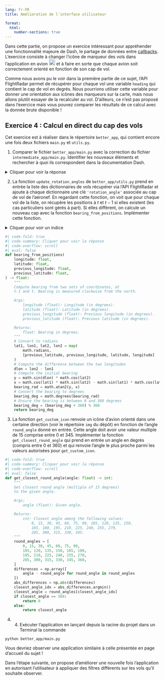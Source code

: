 ```yaml
---
lang: fr-FR
title: Amélioration de l'interface utilisateur

format:
  html:
    number-sections: true
---
```


Dans cette partie, on propose un exercice intéressant pour appréhender une fonctionnalité majeure de Dash, le partage de données entre [callbacks](https://dash.plotly.com/sharing-data-between-callbacks). L'exercice consiste à changer l'icône de marqueur des vols dans l'application en avion ![](img/plane.png){height=20} et à faire en sorte que chaque avion soit correctement orienté en fonction de son cap de vol.

Comme nous avons pu le voir dans la première partie de ce sujet, l'API FlightRadar permet de récupérer pour chaque vol une variable `heading` qui contient le cap de vol en degrés. Nous pourrions utiliser cette variable pour donner une orientation aux icônes des marqueurs sur la carte, mais nous allons plutôt essayer de la recalculer au vol. D'ailleurs, ce n'est pas proposé dans l'exercice mais vous pouvez comparer les résultats de ce calcul avec la donnée brute disponible !

::: {.callout-tip collapse="false" icon=false}
## `<i class="bi bi-book"></i>`{=html} Exercice 4 : Calcul en direct du cap des vols

Cet exercice est à réaliser dans le répertoire `better_app`, qui contient encore une fois deux fichiers `main.py` et `utils.py`.

1. Comparer le fichier `better_app/main.py` avec la correction du fichier `intermediate_app/main.py`. Identifier les nouveaux éléments et rechercher à quoi ils correspondent dans la documentation Dash.

<details>
<summary>Cliquer pour voir la réponse</summary>
On a plusieurs nouveaux éléments. D'abord, la mise en page de l'application intègre 3 nouveaux composants `dcc.Store`. Ce composant permet de stocker de la donnée JSON dans le navigateur de l'utilisateur. On va s'en servir pour communiquer la position précédente des vols en activité à chaque callback.

L'attribut `storage_type` du composant détermine le type de stockage utilisé:
    - `memory`: les données sont effacées lors d'un rafraichissement de la page;
    - `local`: les données sont conservées après la sortie du navigateur;
    - `session`: les données sont effacées après la sortie du navigateur.

Le décorateur de callback a également changé:
```python
#| eval: false
#| code-overflow: scroll
@app.callback(
    [Output('map', 'children'), Output('memory', 'data')],
    [Input('interval-component', 'n_intervals')],
    [State('memory', 'data')]
)
```

- Premièrement, le callback met maintenant à jour deux attributs, l'attribut `children` du `dl.MapContainer` mais aussi l'attribut `data` d'un `dcc.Store`. C'est cet attribut qui est utilisé pour transmettre des données entre callbacks;
- Deuxièmement, `dash.dependencies.State` permet de transmettre des données sans déclencher de callback lorsque l'attribut indiqué est modifié. Ici, on transmet les données du `dcc.Store 'memory'`.

La fonction `update_graph_live` prend ainsi un argument supplémentaire en entrée, `previous_data`. Nous souhaitons ajouter aux dictionnaires des vols de la liste `data` une clé `rotation_angle` qui contient le cap de vol en degrés. Un bloc conditionnel a donc été ajouté pour:

- Initialiser cette clé à 0 pour chaque vol (lorsque le `dcc.Store` a son attribut `data` vide, donc à l'ouverture de la page);
- Calculer un nouveau cap à chaque callback à partir des données de position au temps $t$ et au temps $t-1$.

Enfin, la liste `children` renvoyée par la fonction `update_graph_live` est légèrement modifiée. Chaque marqueur a maintenant un icône spécifique récupéré grâce aux fonctions `get_custom_icon` et `get_closest_round_angle`.
</details>

2. La fonction `update_rotation_angles` de `better_app/utils.py` prend en entrée la liste des dictionnaires de vols récupérer via l'API FlightRadar et ajoute à chaque dictionnaire une clé `'rotation_angle'` associée au cap de vol de l'aéronef. En regardant cette fonction, on voit que pour chaque vol de la liste, on récupère les positions à $t$ et $t-1$ si elles existent (les cas particuliers sont gérés à part). Si elles diffèrent, on calcule un nouveau cap avec la fonction `bearing_from_positions`. Implémenter cette fonction.

<details>
<summary>Cliquer pour voir un indice</summary>
Pour calculer un cap à partir de positions différentes à $t$ et $t-1$ en degrés, on pourra suivre les étapes suivantes:

- Conversion des coordonnées en radians:
$$
\text{lat}_1 \rightarrow \phi_1 = \text{lat}_1 \times \frac{\pi}{180}
$$

$$
\text{lon}_1 \rightarrow \lambda_1 = \text{lon}_1 \times \frac{\pi}{180}
$$

$$
\text{lat}_2 \rightarrow \phi_2 = \text{lat}_2 \times \frac{\pi}{180}
$$

$$
\text{lon}_2 \rightarrow \lambda_2 = \text{lon}_2 \times \frac{\pi}{180}
$$

- Calcul du cap: utiliser les formules suivantes pour calculer le cap \theta (en radians):

$$
\Delta\lambda = \lambda_2 - \lambda_1
$$

$$
y = \sin(\Delta\lambda) \cdot \cos(\phi_2)
$$

$$
x = \cos(\phi_1) \cdot \sin(\phi_2) - \sin(\phi_1) \cdot \cos(\phi_2) \cdot \cos(\Delta\lambda)
$$

$$
\theta = \text{atan2}(y, x)
$$

- Conversion du cap en degrés:

$$
\theta_{\text{degrés}} = \theta \times \frac{180}{\pi}
$$

- Normalisation de l'angle pour qu'il soit compris entre 0 et 360 degrés:

$$
\theta_{\text{degrés}} = (\theta_{\text{degrés}} + 360) \mod 360
$$
</details>

```python
#| code-fold: true
#| code-summary: Cliquer pour voir la réponse
#| code-overflow: scroll
#| eval: false
def bearing_from_positions(
    longitude: float,
    latitude: float,
    previous_longitude: float,
    previous_latitude: float,
) -> float:
    """
    Compute bearing from two sets of coordinates, at
    t-1 and t. Bearing is measured clockwise from the north.

    Args:
        longitude (float): Longitude (in degrees).
        latitude (float): Latitude (in degrees).
        previous_longitude (float): Previous longitude (in degrees).
        previous_latitude (float): Previous latitude (in degrees).

    Returns:
        float: Bearing in degrees.
    """
    # Convert to radians
    lat1, lon1, lat2, lon2 = map(
        math.radians,
        [previous_latitude, previous_longitude, latitude, longitude]
    )
    # Compute the difference between the two longitudes
    dlon = lon2 - lon1
    # Compute the initial bearing
    y = math.sin(dlon) * math.cos(lat2)
    x = math.cos(lat1) * math.sin(lat2) - math.sin(lat1) * math.cos(lat2) * math.cos(dlon)
    bearing_rad = math.atan2(y, x)
    # Convert the bearing to degrees
    bearing_deg = math.degrees(bearing_rad)
    # Ensure the bearing is between 0 and 360 degrees
    bearing_deg = (bearing_deg + 360) % 360
    return bearing_deg
```

3. La fonction `get_custom_icon` renvoie un icône d'avion orienté dans une certaine direction (voir le répertoire `img` du dépôt) en fonction de l'angle `round_angle` donné en entrée. Cette angle doit avoir une valeur multiple de 15 comprise entre 0 et 345. Implémenter la fonction `get_closest_round_angle` qui prend en entrée un angle en degrés (compris entre 0 et 360) et qui renvoie l'angle le plus proche parmi les valeurs autorisées pour `get_custom_icon`.

```python
#| code-fold: true
#| code-summary: Cliquer pour voir la réponse
#| code-overflow: scroll
#| eval: false
def get_closest_round_angle(angle: float) -> int:
    """
    Get closest round angle (multiple of 15 degrees)
    to the given angle.

    Args:
        angle (float): Given angle.

    Returns:
        int: Closest angle among the following values:
            0, 15, 30, 45, 60, 75, 90, 105, 120, 135, 150,
            165, 180, 195, 210, 225, 240, 255, 270,
            285, 300, 315, 330, 345.
    """
    round_angles = [
        0, 15, 30, 45, 60, 75, 90,
        105, 120, 135, 150, 165, 180,
        195, 210, 225, 240, 255, 270,
        285, 300, 315, 330, 345, 360,
    ]
    differences = np.array([
        angle - round_angle for round_angle in round_angles
    ])
    abs_differences = np.abs(differences)
    closest_angle_idx = abs_differences.argmin()
    closest_angle = round_angles[closest_angle_idx]
    if closest_angle == 360:
        return 0
    else:
        return closest_angle
```

4. 4. Exécuter l'application en lançant depuis la racine du projet dans un Terminal la commande
```
python better_app/main.py
```

Vous devriez observer une application similaire à celle présentée en page d'accueil du sujet !

:::

Dans l'étape suivante, on propose d'améliorer une nouvelle fois l'application en autorisant l'utilisateur à appliquer des filtres différents sur les vols qu'il souhaite observer.
